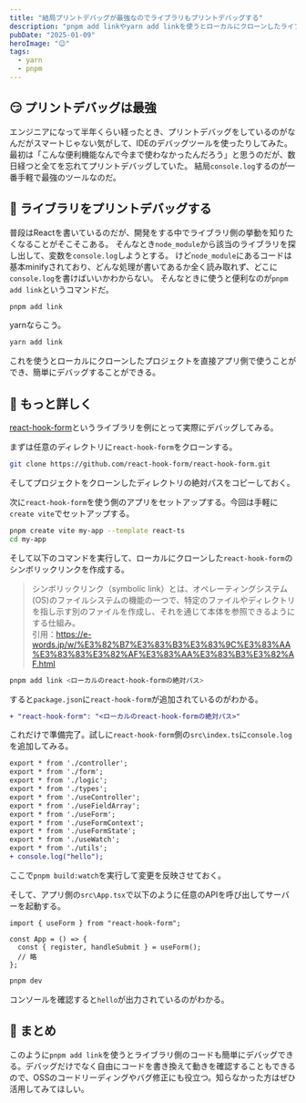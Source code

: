 ```yaml
---
title: "結局プリントデバッグが最強なのでライブラリもプリントデバッグする"
description: "pnpm add linkやyarn add linkを使うとローカルにクローンしたライブラリを直接アプリ側で使うことができ、簡単にデバッグすることができる。"
pubDate: "2025-01-09"
heroImage: "😉"
tags:
  - yarn
  - pnpm
---
```


## 😏 プリントデバッグは最強

エンジニアになって半年くらい経ったとき、プリントデバッグをしているのがなんだがスマートじゃない気がして、IDEのデバッグツールを使ったりしてみた。
最初は「こんな便利機能なんで今まで使わなかったんだろう」と思うのだが、数日経つと全てを忘れてプリントデバッグしていた。
結局`console.log`するのが一番手軽で最強のツールなのだ。

## 🎯 ライブラリをプリントデバッグする

普段はReactを書いているのだが、開発をする中でライブラリ側の挙動を知りたくなることがそこそこある。
そんなとき`node_module`から該当のライブラリを探し出して、変数を`console.log`しようとする。
けど`node_module`にあるコードは基本minifyされており、どんな処理が書いてあるか全く読み取れず、どこに`console.log`を書けばいいかわからない。
そんなときに使うと便利なのが`pnpm add link`というコマンドだ。

```bash
pnpm add link
```

yarnならこう。

```bash
yarn add link
```

これを使うとローカルにクローンしたプロジェクトを直接アプリ側で使うことができ、簡単にデバッグすることができる。

## 🤔 もっと詳しく

[react-hook-form](https://github.com/react-hook-form/react-hook-form)というライブラリを例にとって実際にデバッグしてみる。

まずは任意のディレクトリに`react-hook-form`をクローンする。

```bash
git clone https://github.com/react-hook-form/react-hook-form.git
```

そしてプロジェクトをクローンしたディレクトリの絶対パスをコピーしておく。

次に`react-hook-form`を使う側のアプリをセットアップする。今回は手軽に`create vite`でセットアップする。

```bash
pnpm create vite my-app --template react-ts
cd my-app
```

そして以下のコマンドを実行して、ローカルにクローンした`react-hook-form`のシンボリックリンクを作成する。

> シンボリックリンク（symbolic link）とは、オペレーティングシステム(OS)のファイルシステムの機能の一つで、特定のファイルやディレクトリを指し示す別のファイルを作成し、それを通じて本体を参照できるようにする仕組み。<br/>
> 引用：https://e-words.jp/w/%E3%82%B7%E3%83%B3%E3%83%9C%E3%83%AA%E3%83%83%E3%82%AF%E3%83%AA%E3%83%B3%E3%82%AF.html

```bash
pnpm add link <ローカルのreact-hook-formの絶対パス>
```

すると`package.json`に`react-hook-form`が追加されているのがわかる。

```diff
+ "react-hook-form": "<ローカルのreact-hook-formの絶対パス>"
```

これだけで準備完了。試しに`react-hook-form`側の`src\index.ts`に`console.log`を追加してみる。

```diff
export * from './controller';
export * from './form';
export * from './logic';
export * from './types';
export * from './useController';
export * from './useFieldArray';
export * from './useForm';
export * from './useFormContext';
export * from './useFormState';
export * from './useWatch';
export * from './utils';
+ console.log("hello");
```

ここで`pnpm build:watch`を実行して変更を反映させておく。

そして、アプリ側の`src\App.tsx`で以下のように任意のAPIを呼び出してサーバーを起動する。

```tsx
import { useForm } from "react-hook-form";

const App = () => {
  const { register, handleSubmit } = useForm();
  // 略
};
```

```bash
pnpm dev
```

コンソールを確認すると`hello`が出力されているのがわかる。

## 📝 まとめ

このように`pnpm add link`を使うとライブラリ側のコードも簡単にデバッグできる。デバッグだけでなく自由にコードを書き換えて動きを確認することもできるので、OSSのコードリーディングやバグ修正にも役立つ。知らなかった方はぜひ活用してみてほしい。
